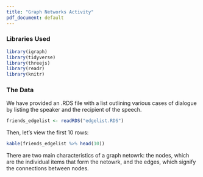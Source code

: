 ```yaml
---
title: "Graph Networks Activity"
pdf_document: default
---
```


### Libraries Used
```r
library(igraph)
library(tidyverse)
library(threejs)
library(readr)
library(knitr)
```

### The Data
We have provided an .RDS file with a list outlining various cases of
dialogue by listing the speaker and the recipient of the speech.
```r
friends_edgelist <- readRDS("edgelist.RDS") 
```

Then, let's view the first 10 rows:
```r
kable(friends_edgelist %>% head(10))
```

There are two main characteristics of a graph netowrk: the nodes, which are
the individual items that form the netowrk, and the edges, which signify the
connections between nodes.

